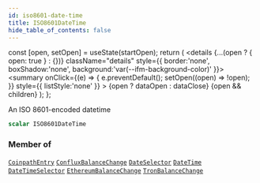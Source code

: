 ```yaml
---
id: iso8601-date-time
title: ISO8601DateTime
hide_table_of_contents: false
---
```







  const [open, setOpen] = useState(startOpen);
  return (
    <details {...(open ? { open: true } : {})} className="details" style={{ border:'none', boxShadow:'none', background:'var(--ifm-background-color)' }}>
      <summary
        onClick={(e) => {
          e.preventDefault();
          setOpen((open) => !open);
        }}
        style={{ listStyle:'none' }}
      >
      {open ? dataOpen : dataClose}
      </summary>
      {open && children}
    </details>
  );
};








An ISO 8601-encoded datetime


```graphql
scalar ISO8601DateTime
```






### Member of

[`CoinpathEntry`](/docs/v1/graphql-reference/objects/coinpath-entry)  <Badge class="secondary" text="object"/><Bullet />[`ConfluxBalanceChange`](/docs/v1/graphql-reference/objects/conflux-balance-change)  <Badge class="secondary" text="object"/><Bullet />[`DateSelector`](/docs/v1/graphql-reference/inputs/date-selector)  <Badge class="secondary" text="input"/><Bullet />[`DateTime`](/docs/v1/graphql-reference/objects/date-time)  <Badge class="secondary" text="object"/><Bullet />[`DateTimeSelector`](/docs/v1/graphql-reference/inputs/date-time-selector)  <Badge class="secondary" text="input"/><Bullet />[`EthereumBalanceChange`](/docs/v1/graphql-reference/objects/ethereum-balance-change)  <Badge class="secondary" text="object"/><Bullet />[`TronBalanceChange`](/docs/v1/graphql-reference/objects/tron-balance-change)  <Badge class="secondary" text="object"/>

